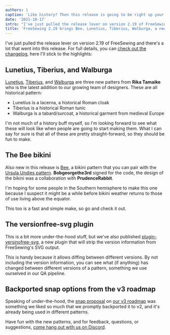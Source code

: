 ```yaml
---
authors: 1
caption: 'Like history? Then this release is going to be right up your alley.'
date: '2021-10-17'
intro: "I've just pulled the release lever on version 2.19 of FreeSewing and there's a lot that went into this release. For full details, you can check out the changelog , here I'll stick to the highlights:"
title: 'FreeSewing 2.19 brings Bee, Lunetius, Tiberius, Walburga, a new plugin, and a bunch of improvements and fixes'
---
```


I've just pulled the release lever on version 2.19 of FreeSewing and there's a
lot that went into this release. For full details, you can [check out the
changelog](https://github.com/freesewing/freesewing/blob/develop/CHANGELOG.md#2190-2021-10-17),
here I'll stick to the highlights:

<!-- truncate -->

## Lunetius, Tiberius, and Walburga

[Lunetius](/designs/lunetius), [Tiberius](/designs/tiberius/), and
[Walburga](/designs/walburga/) are three new patters from **Rika Tamaike** who
is the latest addition to our growing team of designers. These are all
historical pattern:

- Lunetius is a lacerna, a historical Roman cloak
- Tiberius is a historical Roman tunic
- Walburga is a tabard/surcoat, a historical garment from medieval Europe

I'm not much of a history buff myself, so I'm looking forward to see what these
will look like when people are going to start making them. What I can say for
sure is that all of these are pretty straight-forward, so they should be fun to
make.

## The Bee bikini

Also new in this release is [Bee](/designs/bee/), a bikini pattern that you can
pair with the [Ursula Undies pattern](/designs/ursula/). **Bobgeorgethe3rd**
signed for the code, the design of the bikini was a collaboration with
**PrudenceRabbit**.

I'm hoping for some people in the Southern hemisphere to make this one because
I suspect it might be a while before bikini weather returns to those of use
living above the equator.

This too is a fast and simple make, so go and check it out.

## The versionfree-svg plugin

This is a bit more under-the-hood stuff, but we've also published
[plugin-versinofree-svg](https://www.npmjs.com/package/@freesewing/plugin-versionfree-svg),
a new plugin that will strip the version information from FreeSewing's SVG
output.

This is handy because it allows diffing between different versions. By not
including the version information, you can see what (if anything) has changed
between different versions of a pattern, something we use ourselved in our QA
pipeline.

## Backported snap options from the v3 roadmap

Speaking of under-the-hood, the [snap
proposal](https://github.com/freesewing/freesewing/discussions/1331) on [our v3
roadmap](https://github.com/freesewing/freesewing/discussions/1278) was
something we liked so much that we promptly backported it to v2, and it's
already being used in different patterns.

Have fun with the new patterns, and for feedback, questions, or suggestions,
[come hang out with us on Discord](https://discord.freesewing.org).
